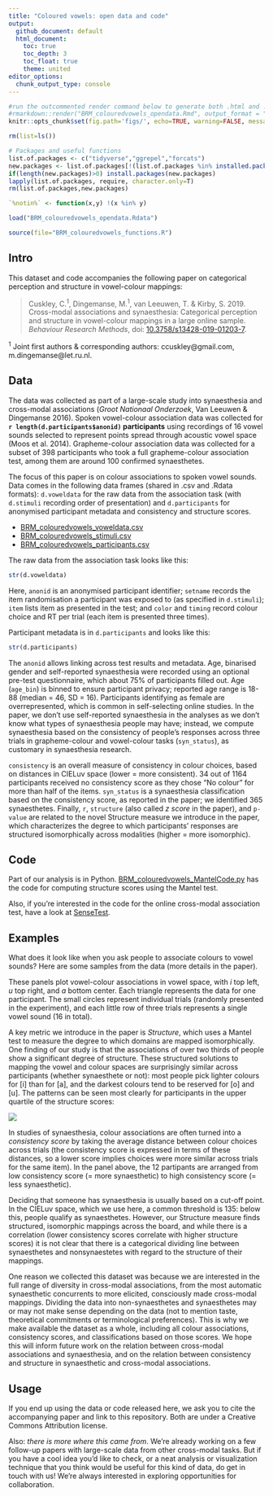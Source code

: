```yaml
---
title: "Coloured vowels: open data and code"
output:
  github_document: default
  html_document: 
    toc: true
    toc_depth: 3
    toc_float: true
    theme: united
editor_options: 
  chunk_output_type: console
---
```

```r
#run the outcommented render command below to generate both .html and .md output, the latter of which will be rendered nicely on GitHub:
#rmarkdown::render("BRM_colouredvowels_opendata.Rmd", output_format = "all",encoding="UTF-8")
knitr::opts_chunk$set(fig.path='figs/', echo=TRUE, warning=FALSE, message=FALSE)

```

```r

rm(list=ls())

# Packages and useful functions
list.of.packages <- c("tidyverse","ggrepel","forcats")
new.packages <- list.of.packages[!(list.of.packages %in% installed.packages()[,"Package"])]
if(length(new.packages)>0) install.packages(new.packages)
lapply(list.of.packages, require, character.only=T)
rm(list.of.packages,new.packages)

`%notin%` <- function(x,y) !(x %in% y) 

load("BRM_colouredvowels_opendata.Rdata")

source(file="BRM_colouredvowels_functions.R")
```

## Intro
This dataset and code accompanies the following paper on categorical perception and structure in vowel-colour mappings:

> Cuskley, C.<sup>1</sup>, Dingemanse, M.<sup>1</sup>, van Leeuwen, T. & Kirby, S. 2019. Cross-modal associations and synaesthesia: Categorical perception and structure in vowel-colour mappings in a large online sample. *Behaviour Research Methods*, doi: [10.3758/s13428-019-01203-7](https://doi.org/10.3758/s13428-019-01203-7).

<sup>1</sup> Joint first authors & corresponding authors: ccuskley@gmail.com, m.dingemanse@let.ru.nl.

## Data
The data was collected as part of a large-scale study into synaesthesia and cross-modal associations (*Groot Nationaal Onderzoek*, Van Leeuwen & Dingemanse 2016). Spoken vowel-colour association data was collected for **`r length(d.participants$anonid)` participants** using recordings of 16 vowel sounds selected to represent points spread through acoustic vowel space (Moos et al. 2014). Grapheme-colour association data was collected for a subset of 398 participants who took a full grapheme-colour association test, among them are around 100 confirmed synaesthetes.

The focus of this paper is on colour associations to spoken vowel sounds. Data comes in the following data frames (shared in .csv and .Rdata formats): `d.voweldata` for the raw data from the association task (with `d.stimuli` recording order of presentation) and `d.participants` for anonymised participant metadata and consistency and structure scores.

* [BRM_colouredvowels_voweldata.csv](/BRM_colouredvowels_voweldata.csv)
* [BRM_colouredvowels_stimuli.csv](/BRM_colouredvowels_stimuli.csv)
* [BRM_colouredvowels_participants.csv](/BRM_colouredvowels_participants.csv)

The raw data from the association task looks like this:

```r
str(d.voweldata)

```
Here, `anonid` is an anonymised participant identifier; `setname` records the item randomisation a participant was exposed to (as specified in `d.stimuli`); `item` lists item as presented in the test; and `color` and `timing` record colour choice and RT per trial (each item is presented three times).

Participant metadata is in `d.participants` and looks like this:
```r
str(d.participants)
```

The `anonid` allows linking across test results and metadata. Age, binarised gender and self-reported synaesthesia were recorded using an optional pre-test questionnaire, which about 75% of participants filled out. Age (`age_bin`) is binned to ensure participant privacy; reported age range is 18-88 (median = 46, SD = 16).  Participants identifying as female are overrepresented, which is common in self-selecting online studies. In the paper, we don't use self-reported synaesthesia in the analyses as we don't know what types of synaesthesia people may have; instead, we compute synaesthesia based on the consistency of people's responses across three trials in grapheme-colour and vowel-colour tasks (`syn_status`), as customary in synaesthesia research.

`consistency` is an overall measure of consistency in colour choices, based on distances in CIELuv space (lower = more consistent). 34 out of 1164 participants received no consistency score as they chose "No colour" for more than half of the items. `syn_status` is a synaesthesia classification based on the consistency score, as reported in the paper; we identified 365 synaesthetes. Finally, `r`, `structure` (also called *z score* in the paper), and `p-value` are related to the novel Structure measure we introduce in the paper, which characterizes the degree to which participants' responses are structured isomorphically across modalities (higher = more isomorphic).

## Code
Part of our analysis is in Python. [BRM_colouredvowels_MantelCode.py](/BRM_colouredvowels_MantelCode.py) has the code for computing structure scores using the Mantel test.

Also, if you're interested in the code for the online cross-modal association test, have a look at [SenseTest](/SenseTest).

## Examples

What does it look like when you ask people to associate colours to vowel sounds? Here are some samples from the data (more details in the paper). 

These panels plot vowel-colour associations in vowel space, with *i* top left, *u* top right, and *a* bottom center. Each triangle represents the data for one participant. The small circles represent individual trials (randomly presented in the experiment), and each little row of three trials represents a single vowel sound (16 in total). 

A key metric we introduce in the paper is *Structure*, which uses a Mantel test to measure the degree to which domains are mapped isomorphically. One finding of our study is that the associations of over two thirds of people show a significant degree of structure. These structured solutions to mapping the vowel and colour spaces are surprisingly similar across participants (whether synaesthete or not): most people pick lighter colours for [i] than for [a], and the darkest colours tend to be reserved for [o] and [u]. The patterns can be seen most clearly for participants in the upper quartile of the structure scores:

![](figs/examples-1.png)

In studies of synaesthesia, colour associations are often turned into a *consistency score* by taking the average distance between colour choices across trials (the consistency score is expressed in terms of these distances, so a lower score implies choices were more similar across trials for the same item). In the panel above, the 12 partipants are arranged from low consistency score (= more synaesthetic) to high consistency score (= less synaesthetic). 

Deciding that someone has synaesthesia is usually based on a cut-off point. In the CIELuv space, which we use here, a common threshold is 135: below this, people qualify as synaesthetes. However, our Structure measure finds structured, isomorphic mappings across the board, and while there is a correlation (lower consistency scores correlate with higher structure scores) it is not clear that there is a categorical dividing line between synaesthetes and nonsynaestetes with regard to the structure of their mappings. 

One reason we collected this dataset was because we are interested in the full range of diversity in cross-modal associations, from the most automatic synaesthetic concurrents to more elicited, consciously made cross-modal mappings. Dividing the data into non-synaesthetes and synaesthetes may or may not make sense depending on the data (not to mention taste, theoretical commitments or terminological preferences). This is why we make available the dataset as a whole, including all colour associations, consistency scores, and classifications based on those scores. We hope this will inform future work on the relation between cross-modal associations and synaesthesia, and on the relation between consistency and structure in synaesthetic and cross-modal associations.

## Usage
If you end up using the data or code released here, we ask you to cite the accompanying paper and link to this repository. Both are under a Creative Commons Attribution license.

Also: *there is more where this came from*. We're already working on a few follow-up papers with large-scale data from other cross-modal tasks. But if you have a cool idea you'd like to check, or a neat analysis or visualization technique that you think would be useful for this kind of data, do get in touch with us! We're always interested in exploring opportunities for collaboration.